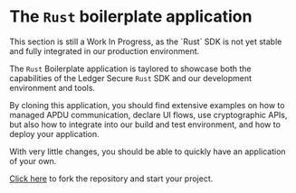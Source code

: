 

# The `Rust` boilerplate application

<Callout type="warning">
  This section is still a Work In Progress, as the `Rust` SDK is not yet stable and fully integrated in our
  production environment.
</Callout>

The `Rust` Boilerplate application is taylored to showcase both the capabilities of the Ledger Secure `Rust` SDK and our
development environment and tools.

By cloning this application, you should find extensive examples on how to managed APDU communication, declare UI flows,
use cryptographic APIs, but also how to integrate into our build and test environment, and how to deploy your
application.

With very little changes, you should be able to quickly have an application of your own.

[Click here](https://github.com/LedgerHQ/app-boilerplate-rust) to fork the repository and start your project.
